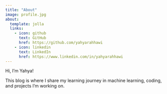 ```yaml
---
title: "About"
image: profile.jpg
about:
  template: jolla
  links:
    - icon: github
      text: GitHub
      href: https://github.com/yahyarahhawi
    - icon: linkedin
      text: LinkedIn
      href: https://www.linkedin.com/in/yahyarahhawi
---
```


Hi, I'm Yahya!  

This blog is where I share my learning journey in machine learning, coding, and projects I'm working on.